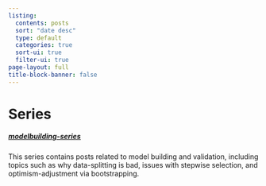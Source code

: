 ```yaml
---
listing:
  contents: posts
  sort: "date desc"
  type: default
  categories: true
  sort-ui: true
  filter-ui: true
page-layout: full
title-block-banner: false
---
```


# Series

##### [modelbuilding-series](modelbuilding-series.html)
This series contains posts related to model building and validation, including topics such as why data-splitting is bad, issues with stepwise selection, and optimism-adjustment via bootstrapping.

